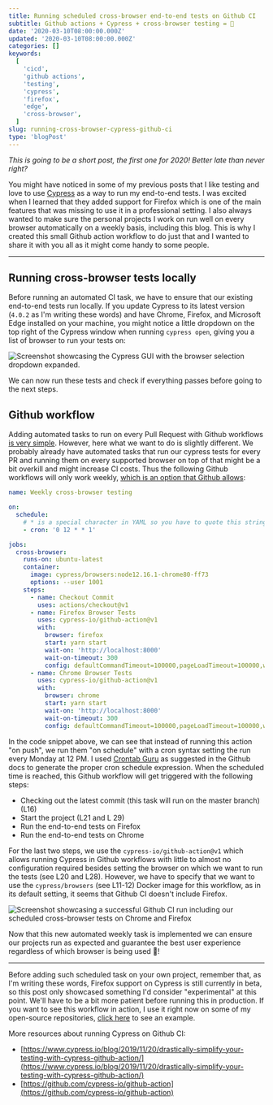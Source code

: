 ```yaml
---
title: Running scheduled cross-browser end-to-end tests on Github CI
subtitle: Github actions + Cypress + cross-browser testing = 🚀
date: '2020-03-10T08:00:00.000Z'
updated: '2020-03-10T08:00:00.000Z'
categories: []
keywords:
  [
    'cicd',
    'github actions',
    'testing',
    'cypress',
    'firefox',
    'edge',
    'cross-browser',
  ]
slug: running-cross-browser-cypress-github-ci
type: 'blogPost'
---
```


_This is going to be a short post, the first one for 2020! Better late than never right?_

You might have noticed in some of my previous posts that I like testing and love to use [Cypress](https://cypress.io) as a way to run my end-to-end tests. I was excited when I learned that they added support for Firefox which is one of the main features that was missing to use it in a professional setting.
I also always wanted to make sure the personal projects I work on run well on every browser automatically on a weekly basis, including this blog. This is why I created this small Github action workflow to do just that and I wanted to share it with you all as it might come handy to some people.

<hr />

## Running cross-browser tests locally

Before running an automated CI task, we have to ensure that our existing end-to-end tests run locally. If you update Cypress to its latest version (`4.0.2` as I'm writing these words) and have Chrome, Firefox, and Microsoft Edge installed on your machine, you might notice a little dropdown on the top right of the Cypress window when running `cypress open`, giving you a list of browser to run your tests on:

<Image
  src="/static/images/cypress-cross-browser.png"
  alt="Screenshot showcasing the Cypress GUI with the browser selection dropdown expanded."
  layout="responsive"
  width={700}
  height={460}
/>

We can now run these tests and check if everything passes before going to the next steps.

## Github workflow

Adding automated tasks to run on every Pull Request with Github workflows [is very simple](https://help.github.com/en/actions/reference/events-that-trigger-workflows#push-event-push). However, here what we want to do is slightly different. We probably already have automated tasks that run our cypress tests for every PR and running them on every supported browser on top of that might be a bit overkill and might increase CI costs. Thus the following Github workflows will only work weekly, [which is an option that Github allows](https://help.github.com/en/actions/reference/events-that-trigger-workflows#scheduled-events-schedule):

```yaml {3-6,11-12,20,28}title=Weekly cross-browser testing Github workflow
name: Weekly cross-browser testing

on:
  schedule:
    # * is a special character in YAML so you have to quote this string
    - cron: '0 12 * * 1'

jobs:
  cross-browser:
    runs-on: ubuntu-latest
    container:
      image: cypress/browsers:node12.16.1-chrome80-ff73
      options: --user 1001
    steps:
      - name: Checkout Commit
        uses: actions/checkout@v1
      - name: Firefox Browser Tests
        uses: cypress-io/github-action@v1
        with:
          browser: firefox
          start: yarn start
          wait-on: 'http://localhost:8000'
          wait-on-timeout: 300
          config: defaultCommandTimeout=100000,pageLoadTimeout=100000,watchForFileChanges=false,video=false
      - name: Chrome Browser Tests
        uses: cypress-io/github-action@v1
        with:
          browser: chrome
          start: yarn start
          wait-on: 'http://localhost:8000'
          wait-on-timeout: 300
          config: defaultCommandTimeout=100000,pageLoadTimeout=100000,watchForFileChanges=false,video=false
```

In the code snippet above, we can see that instead of running this action "on push", we run them "on schedule" with a cron syntax setting the run every Monday at 12 PM. I used [Crontab Guru](https://crontab.guru/) as suggested in the Github docs to generate the proper cron schedule expression.
When the scheduled time is reached, this Github workflow will get triggered with the following steps:

- Checking out the latest commit (this task will run on the master branch) (L16)
- Start the project (L21 and L 29)
- Run the end-to-end tests on Firefox
- Run the end-to-end tests on Chrome

For the last two steps, we use the `cypress-io/github-action@v1` which allows running Cypress in Github workflows with little to almost no configuration required besides setting the browser on which we want to run the tests (see L20 and L28). However, we have to specify that we want to use the `cypress/browsers` (see L11-12) Docker image for this workflow, as in its default setting, it seems that Github CI doesn't include Firefox.

<Image
  src="/static/images/cypress-cross-browser-run.png"
  alt="Screenshot showcasing a successful Github CI run including our scheduled cross-browser tests on Chrome and Firefox"
  layout="responsive"
  width={700}
  height={386}
/>

Now that this new automated weekly task is implemented we can ensure our projects run as expected and guarantee the best user experience regardless of which browser is being used 🎉!

<hr />

Before adding such scheduled task on your own project, remember that, as I'm writing these words, Firefox support on Cypress is still currently in beta, so this post only showcased something I'd consider "experimental" at this point. We'll have to be a bit more patient before running this in production. If you want to see this workflow in action, I use it right now on some of my open-source repositories, [click here](https://github.com/MaximeHeckel/blog.maximeheckel.com/pull/21/checks?check_run_id=491807460) to see an example.

More resources about running Cypress on Github CI:

- [https://www.cypress.io/blog/2019/11/20/drastically-simplify-your-testing-with-cypress-github-action/](https://www.cypress.io/blog/2019/11/20/drastically-simplify-your-testing-with-cypress-github-action/)
- [https://github.com/cypress-io/github-action](https://github.com/cypress-io/github-action)
